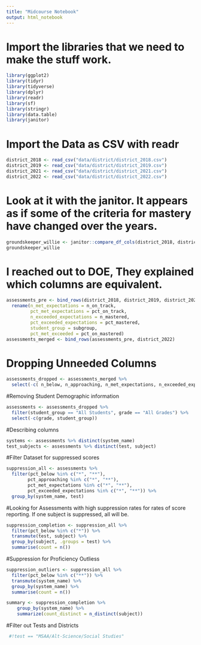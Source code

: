 ```yaml
---
title: "Midcourse Notebook"
output: html_notebook
---
```


# Import the libraries that we need to make the stuff work.
```r
library(ggplot2)
library(tidyr)
library(tidyverse)
library(dplyr)
library(readr)
library(sf)
library(stringr)
library(data.table)
library(janitor)
```

# Import the Data as CSV with readr
```r
district_2018 <- read_csv("data/district/district_2018.csv")
district_2019 <- read_csv("data/district/district_2019.csv")
district_2021 <- read_csv("data/district/district_2021.csv")
district_2022 <- read_csv("data/district/district_2022.csv")
```

# Look at it with the janitor. It appears as if some of the criteria for mastery have changed over the years. 
```r
groundskeeper_willie <- janitor::compare_df_cols(district_2018, district_2019, district_2021, district_2022)
groundskeeper_willie
```

# I reached out to DOE, They explained which columns are equivalent.
```r
assessments_pre <- bind_rows(district_2018, district_2019, district_2021) %>% 
  rename(n_met_expectations = n_on_track, 
         pct_met_expectations = pct_on_track,
         n_exceeded_expectations = n_mastered,
         pct_exceeded_expectations = pct_mastered,
         student_group = subgroup,
         pct_met_exceeded = pct_on_mastered)
assessments_merged <- bind_rows(assessments_pre, district_2022)
```

# Dropping Unneeded Columns
```r
assessments_dropped <- assessments_merged %>% 
  select(-c( n_below, n_approaching, n_met_expectations, n_exceeded_expectations, participation_rate, enrolled, tested, valid_tests))
```

#Removing Student Demographic information 
```r
assessments <- assessments_dropped %>% 
  filter(student_group == "All Students", grade == "All Grades") %>% 
  select(-c(grade, student_group))
```

#Describing columns
```r
systems <- assessments %>% distinct(system_name)
test_subjects <- assessments %>% distinct(test, subject)

```

#Filter Dataset for suppressed scores
```r
suppression_all <- assessments %>% 
  filter(pct_below %in% c("*", "**"), 
        pct_approaching %in% c("*", "**"),
        pct_met_expectations %in% c("*", "**"),
        pct_exceeded_expectations %in% c("*", "**")) %>%
  group_by(system_name, test)
```

#Looking for Assessments with high suppression rates for rates of score
reporting.  If one subject is suppressed, all will be.
```r
suppression_completion <- suppression_all %>% 
  filter(pct_below %in% c("*")) %>% 
  transmute(test, subject) %>% 
  group_by(subject, .groups = test) %>% 
  summarise(count = n())
```

#Suppression for Proficiency Outliess
```r
suppression_outliers <- suppression_all %>% 
  filter(pct_below %in% c("**")) %>% 
  transmute(system_name) %>% 
  group_by(system_name) %>% 
  summarise(count = n())
```


```r
summary <- suppression_completion %>%
    group_by(system_name) %>%
    summarize(count_distinct = n_distinct(subject))
```

#Filter out Tests and Districts
```r
 #!test == "MSAA/Alt-Science/Social Studies"
```


